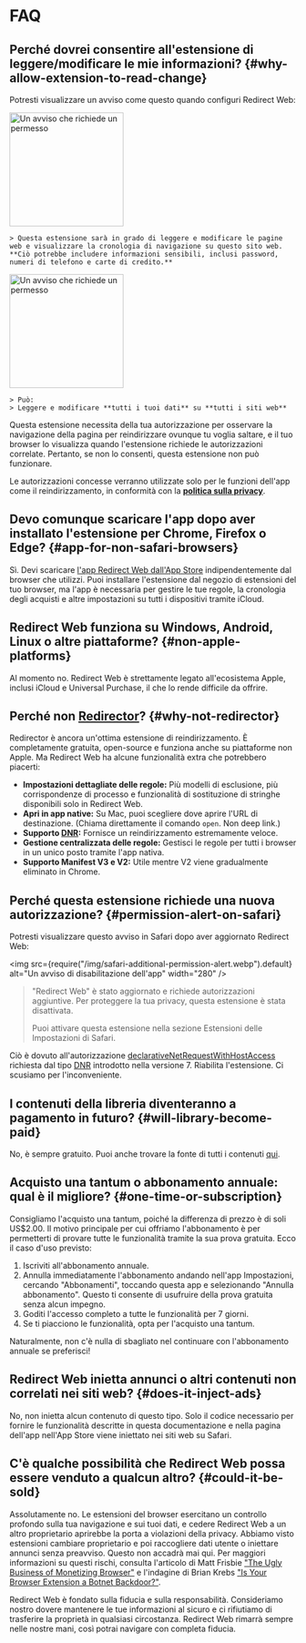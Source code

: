 
# FAQ

## Perché dovrei consentire all'estensione di leggere/modificare le mie informazioni? {#why-allow-extension-to-read-change}

Potresti visualizzare un avviso come questo quando configuri Redirect Web:

<IfBrowserStore stores='appStore'>
    <Image src={PermissionAlertSafari} alt="Un avviso che richiede un permesso" width="200" margin="0 0 16px 0" hasShadow={true} />

    > Questa estensione sarà in grado di leggere e modificare le pagine web e visualizzare la cronologia di navigazione su questo sito web. **Ciò potrebbe includere informazioni sensibili, inclusi password, numeri di telefono e carte di credito.**
</IfBrowserStore>

<IfBrowserStore stores='appStore' includes={false}>
    <Image src={PermissionAlertChrome} alt="Un avviso che richiede un permesso" height="200" hasRoundedCorners={true} hasShadow={true} margin="0 0 16px 0" />

    > Può:  
    > Leggere e modificare **tutti i tuoi dati** su **tutti i siti web**
</IfBrowserStore>

Questa estensione necessita della tua autorizzazione per osservare la navigazione della pagina per reindirizzare ovunque tu voglia saltare, e il tuo browser lo visualizza quando l'estensione richiede le autorizzazioni correlate. Pertanto, se non lo consenti, questa estensione non può funzionare.

Le autorizzazioni concesse verranno utilizzate solo per le funzioni dell'app come il reindirizzamento, in conformità con la **[politica sulla privacy](./privacy-policy)**.

## Devo comunque scaricare l'app dopo aver installato l'estensione per Chrome, Firefox o Edge? {#app-for-non-safari-browsers}

Sì. Devi scaricare [l'app Redirect Web dall'App Store](https://apps.apple.com/app/id1571283503) indipendentemente dal browser che utilizzi. Puoi installare l'estensione dal negozio di estensioni del tuo browser, ma l'app è necessaria per gestire le tue regole, la cronologia degli acquisti e altre impostazioni su tutti i dispositivi tramite iCloud.

## Redirect Web funziona su Windows, Android, Linux o altre piattaforme? {#non-apple-platforms}

Al momento no. Redirect Web è strettamente legato all'ecosistema Apple, inclusi iCloud e Universal Purchase, il che lo rende difficile da offrire.

## Perché non [Redirector](https://github.com/einaregilsson/Redirector)? {#why-not-redirector}

Redirector è ancora un'ottima estensione di reindirizzamento. È completamente gratuita, open-source e funziona anche su piattaforme non Apple. Ma Redirect Web ha alcune funzionalità extra che potrebbero piacerti:

* **Impostazioni dettagliate delle regole:** Più modelli di esclusione, più corrispondenze di processo e funzionalità di sostituzione di stringhe disponibili solo in Redirect Web.
* **Apri in app native:** Su Mac, puoi scegliere dove aprire l'URL di destinazione. (Chiama direttamente il comando `open`. Non deep link.)
* **Supporto [DNR](https://blog.mozilla.org/addons/2023/05/17/declarativenetrequest-available-in-firefox/):** Fornisce un reindirizzamento estremamente veloce.
* **Gestione centralizzata delle regole:** Gestisci le regole per tutti i browser in un unico posto tramite l'app nativa.
* **Supporto Manifest V3 e V2:** Utile mentre V2 viene gradualmente eliminato in Chrome.

## Perché questa estensione richiede una nuova autorizzazione? {#permission-alert-on-safari}

Potresti visualizzare questo avviso in Safari dopo aver aggiornato Redirect Web:

<img src={require("/img/safari-additional-permission-alert.webp").default} alt="Un avviso di disabilitazione dell'app" width="280" />

> "Redirect Web" è stato aggiornato e richiede autorizzazioni aggiuntive. Per proteggere la tua privacy, questa estensione è stata disattivata.
>
> Puoi attivare questa estensione nella sezione Estensioni delle Impostazioni di Safari.

Ciò è dovuto all'autorizzazione [declarativeNetRequestWithHostAccess](https://developer.apple.com/documentation/safariservices/safari_web_extensions/blocking_content_with_your_safari_web_extension) richiesta dal tipo [DNR](./rule-settings#type) introdotto nella versione 7. Riabilita l'estensione. Ci scusiamo per l'inconveniente.

## I contenuti della libreria diventeranno a pagamento in futuro? {#will-library-become-paid}

No, è sempre gratuito. Puoi anche trovare la fonte di tutti i contenuti [qui](https://github.com/mshibanami/redirect-web/tree/main/library).

## Acquisto una tantum o abbonamento annuale: qual è il migliore? {#one-time-or-subscription}

Consigliamo l'acquisto una tantum, poiché la differenza di prezzo è di soli US$2.00.
Il motivo principale per cui offriamo l'abbonamento è per permetterti di provare tutte le funzionalità tramite la sua prova gratuita. Ecco il caso d'uso previsto:

1. Iscriviti all'abbonamento annuale.
2. Annulla immediatamente l'abbonamento andando nell'app Impostazioni, cercando "Abbonamenti", toccando questa app e selezionando "Annulla abbonamento". Questo ti consente di usufruire della prova gratuita senza alcun impegno.
3. Goditi l'accesso completo a tutte le funzionalità per 7 giorni.
4. Se ti piacciono le funzionalità, opta per l'acquisto una tantum.

Naturalmente, non c'è nulla di sbagliato nel continuare con l'abbonamento annuale se preferisci!

## Redirect Web inietta annunci o altri contenuti non correlati nei siti web? {#does-it-inject-ads}

No, non inietta alcun contenuto di questo tipo. Solo il codice necessario per fornire le funzionalità descritte in questa documentazione e nella pagina dell'app nell'App Store viene iniettato nei siti web su Safari.

## C'è qualche possibilità che Redirect Web possa essere venduto a qualcun altro? {#could-it-be-sold}

Assolutamente no. Le estensioni del browser esercitano un controllo profondo sulla tua navigazione e sui tuoi dati, e cedere Redirect Web a un altro proprietario aprirebbe la porta a violazioni della privacy. Abbiamo visto estensioni cambiare proprietario e poi raccogliere dati utente o iniettare annunci senza preavviso. Questo non accadrà mai qui. Per maggiori informazioni su questi rischi, consulta l'articolo di Matt Frisbie ["The Ugly Business of Monetizing Browser"](https://mattfrisbie.substack.com/p/the-ugly-business-of-monetizing-browser) e l'indagine di Brian Krebs ["Is Your Browser Extension a Botnet Backdoor?"](https://krebsonsecurity.com/2021/03/is-your-browser-extension-a-botnet-backdoor/).

Redirect Web è fondato sulla fiducia e sulla responsabilità. Consideriamo nostro dovere mantenere le tue informazioni al sicuro e ci rifiutiamo di trasferire la proprietà in qualsiasi circostanza. Redirect Web rimarrà sempre nelle nostre mani, così potrai navigare con completa fiducia.
